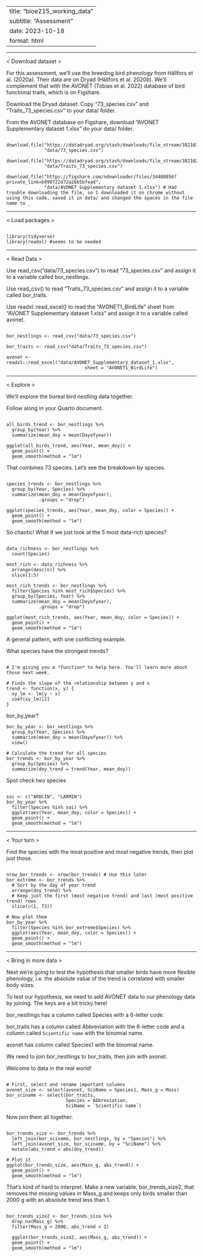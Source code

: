 
---
title: "bioe215_working_data"
subtitle: "Assessment"
date: 2023-10-18
format: html
---

__________________________________________________________________

< Download dataset >

For this assessment, we’ll use the breeding bird phenology from Hällfors et al. (2020a). Their data are on Dryad (Hällfors et al. 2020b). We’ll complement that with the AVONET (Tobias et al. 2022) database of bird functional traits, which is on Figshare.

Download the Dryad dataset. Copy “73_species.csv” and “Traits_73_species.csv” to your data/ folder.

From the AVONET database on Figshare, download “AVONET Supplementary dataset 1.xlsx” do your data/ folder.


```

download.file("https://datadryad.org/stash/downloads/file_stream/382103",
              "data/73_species.csv")
              
download.file("https://datadryad.org/stash/downloads/file_stream/382102",
              "data/Traits_73_species.csv")

download.file("https://figshare.com/ndownloader/files/34480856?private_link=b990722d72a26b5bfead",
              "data/AVONET Supplementary dataset 1.xlsx") # Had trouble downloading the file, so I downloaded it on chrome without using this code, saved it in data/ and changed the spaces in the file name to _

```

__________________________________________________________________

< Load packages >

```

library(tidyverse)
library(readxl) #seems to be needed

```

__________________________________________________________________

< Read Data >

Use read_csv(“data/73_species.csv”) to read “73_species.csv” and assign it to a variable called bor_nestlings.

Use read_csv() to read “Traits_73_species.csv” and assign it to a variable called bor_traits.

Use readxl::read_excel() to read the “AVONET1_BirdLife” sheet from “AVONET Supplementary dataset 1.xlsx” and assign it to a variable called avonet.


```

bor_nestlings <- read_csv("data/73_species.csv")

bor_traits <- read_csv("data/Traits_73_species.csv")

avonet <- readxl::read_excel("data/AVONET_Supplementary_dataset_1.xlsx", 
                             sheet = "AVONET1_BirdLife")

```

__________________________________________________________________

< Explore >

We’ll explore the boreal bird nestling data together. 

Follow along in your Quarto document.

```

all_birds_trend <- bor_nestlings %>% 
  group_by(Year) %>% 
  summarize(mean_doy = mean(Dayofyear))

ggplot(all_birds_trend, aes(Year, mean_doy)) + 
  geom_point() +
  geom_smooth(method = "lm")

```

That combines 73 species. Let’s see the breakdown by species.

```

species_trends <- bor_nestlings %>% 
  group_by(Year, Species) %>% 
  summarize(mean_doy = mean(Dayofyear),
            .groups = "drop")

ggplot(species_trends, aes(Year, mean_doy, color = Species)) + 
  geom_point() +
  geom_smooth(method = "lm")
```

So chaotic! What if we just look at the 5 most data-rich species?

```

data_richness <- bor_nestlings %>% 
  count(Species)

most_rich <- data_richness %>% 
  arrange(desc(n)) %>% 
  slice(1:5)

most_rich_trends <- bor_nestlings %>% 
  filter(Species %in% most_rich$Species) %>% 
  group_by(Species, Year) %>% 
  summarize(mean_doy = mean(Dayofyear), 
            .groups = "drop")

ggplot(most_rich_trends, aes(Year, mean_doy, color = Species)) +
  geom_point() +
  geom_smooth(method = "lm")

```

A general pattern, with one conflicting example.

What species have the strongest trends?

```

# I'm giving you a *function* to help here. You'll learn more about those next week.

# Finds the slope of the relationship between y and x
trend <- function(x, y) {
  xy_lm <- lm(y ~ x)
  coef(xy_lm)[2]
}
```

bor_by_year?

```
bor_by_year <- bor_nestlings %>%
  group_by(Year, Species) %>%
  summarize(mean_doy = mean(Dayofyear)) %>%
  view()

```

```
# Calculate the trend for all species
bor_trends <- bor_by_year %>%  
  group_by(Species) %>% 
  summarize(doy_trend = trend(Year, mean_doy))
```

Spot check two species

```

soi <- c("ARDCIN", "LARMIN")
bor_by_year %>% 
  filter(Species %in% soi) %>% 
  ggplot(aes(Year, mean_doy, color = Species)) +
  geom_point() +
  geom_smooth(method = "lm")

```

__________________________________________________________________

< Your turn >

Find the species with the most positive and most negative trends, then plot just those.

```

nrow_bor_trends <- nrow(bor_trends) # Use this later
bor_extreme <- bor_trends %>% 
  # Sort by the day of year trend
  arrange(doy_trend) %>%
  # Keep just the first (most negative trend) and last (most positive trend) rows
  slice(c(1, 73))

# Now plot them
bor_by_year %>% 
  filter(Species %in% bor_extreme$Species) %>%   
  ggplot(aes(Year, mean_doy, color = Species)) + 
  geom_point() +
  geom_smooth(method = "lm")

```

___________________________________________________________________

< Bring in more data >

Next we’re going to test the hypothesis that smaller birds have more flexible phenology, i.e. the absolute value of the trend is correlated with smaller body sizes.

To test our hypothesis, we need to add AVONET data to our phenology data by joining. The keys are a bit tricky here!

bor_nestlings has a column called Species with a 6-letter code.

bor_traits has a column called Abbreviation with the 6-letter code and a column called `Scientific name` with the binomial name.

avonet has column called Species1 with the binomial name.

We need to join bor_nestlings to bor_traits, then join with avonet.

Welcome to data in the real world!

```

# First, select and rename important columns
avonet_size <- select(avonet, SciName = Species1, Mass_g = Mass)
bor_sciname <- select(bor_traits, 
                      Species = Abbreviation, 
                      SciName = `Scientific name`)

```

Now join them all together.

```

bor_trends_size <- bor_trends %>% 
  left_join(bor_sciname, bor_nestlings, by = "Species") %>%
  left_join(avonet_size, bor_sciname, by = "SciName") %>%
  mutate(abs_trend = abs(doy_trend))

# Plot it
ggplot(bor_trends_size, aes(Mass_g, abs_trend)) +
  geom_point() +
  geom_smooth(method = "lm")

```


That’s kind of hard to interpret. Make a new variable, bor_trends_size2, that removes the missing values in Mass_g and keeps only birds smaller than 2000 g with an absolute trend less than 1.


```

bor_trends_size2 <- bor_trends_size %>% 
  drop_na(Mass_g) %>%
  filter(Mass_g < 2000, abs_trend < 1)
  
  ggplot(bor_trends_size2, aes(Mass_g, abs_trend)) +
  geom_point() +
  geom_smooth(method = "lm")

```

